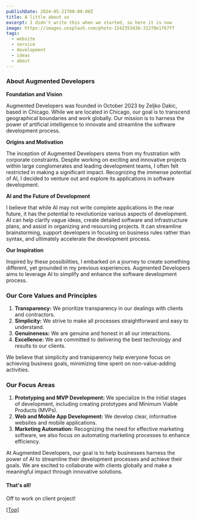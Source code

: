 ```yaml
---
publishDate: 2024-05-21T00:00:00Z
title: A little about us
excerpt: I didn't write this when we started, so here it is now
image: https://images.unsplash.com/photo-1542353436-312f0e1f67ff
tags:
  - website
  - service
  - development
  - ideas
  - about
---
```


### About Augmented Developers

**Foundation and Vision**

Augmented Developers was founded in October 2023 by Zeljko Dakic, based in Chicago. While we are located in Chicago, our goal is to transcend geographical boundaries and work globally. Our mission is to harness the power of artificial intelligence to innovate and streamline the software development process.

**Origins and Motivation**

The inception of Augmented Developers stems from my frustration with corporate constraints. Despite working on exciting and innovative projects within large conglomerates and leading development teams, I often felt restricted in making a significant impact. Recognizing the immense potential of AI, I decided to venture out and explore its applications in software development.

**AI and the Future of Development**

I believe that while AI may not write complete applications in the near future, it has the potential to revolutionize various aspects of development. AI can help clarify vague ideas, create detailed software and infrastructure plans, and assist in organizing and resourcing projects. It can streamline brainstorming, support developers in focusing on business rules rather than syntax, and ultimately accelerate the development process.

**Our Inspiration**

Inspired by these possibilities, I embarked on a journey to create something different, yet grounded in my previous experiences. Augmented Developers aims to leverage AI to simplify and enhance the software development process.

### Our Core Values and Principles

1. **Transparency:** We prioritize transparency in our dealings with clients and contractors.
2. **Simplicity:** We strive to make all processes straightforward and easy to understand.
3. **Genuineness:** We are genuine and honest in all our interactions.
4. **Excellence:** We are committed to delivering the best technology and results to our clients.

We believe that simplicity and transparency help everyone focus on achieving business goals, minimizing time spent on non-value-adding activities.

### Our Focus Areas

1. **Prototyping and MVP Development:** We specialize in the initial stages of development, including creating prototypes and Minimum Viable Products (MVPs).
2. **Web and Mobile App Development:** We develop clear, informative websites and mobile applications.
3. **Marketing Automation:** Recognizing the need for effective marketing software, we also focus on automating marketing processes to enhance efficiency.

At Augmented Developers, our goal is to help businesses harness the power of AI to streamline their development processes and achieve their goals. We are excited to collaborate with clients globally and make a meaningful impact through innovative solutions.

#### That's all!

Off to work on client project!

[[Top]](#top)
